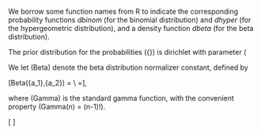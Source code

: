 <p>We borrow some function names from R to indicate the corresponding probability functions <em>dbinom</em> (for the binomial distribution) and <em>dhyper</em> (for the hypergeometric distribution), and a density function <em>dbeta</em> (for the beta distribution).</p>

<p>The prior distribution for the probabilities \({\bf{p}}\) is dirichlet with parameter \(\bf{a}\)=\((a_1,a_2,a_3,a_4)\). We take \(a_1=a_2=a_3=a_4=1\), a &quot;non-informative&quot; (or flat, or &quot;non-opinionated&quot;) prior distribution.
Here the dirichlet will factor into a beta distribution for \((p_D,P_L)\) and another  beta distribution for \((p_R,P_N)\). This is handy here,because the data distribution factors into a binomial distribution for \((n_D,n_L)\),  another binomial distribution for \((n_R,n_N)\), and a hypergeometric distribution for \(n_RD\).</p>

<p>We let \(Beta\) denote the beta distribution normalizer constant, defined by</p>

<p>\[Beta({a_1},{a_2}) = \frac{{Gamma{(a_1)}Gamma{(a_2)}}}{{Gamma\left( {\sum\limits_i {{a_i}} } \right)}} \\
=\frac{{{(a_1-1)}!{(a_2-1)}!}}{{\left( {\sum\limits_i {{a_i}}-1 } \right)!}}\],</p>

<p>where \(Gamma\) is the standard gamma function, with the convenient property \(Gamma(n) = (n-1)!\).</p>

<p>\[\begin{array}{*{20}{l}}
{{m_{Lump}} = \Pr ({\bf{n}}|\phi  = Lump) = \int\limits_{\bf{p}} {} \Pr ({\bf{n}}|{\bf{p}},\phi  = Lump)\Pr ({\bf{p}})}\\
\begin{array}{l}
{\rm{ = }}\int\limits_{\bf{p}} {} \Pr ({n_R}|{\bf{p}},\phi  = Lump)\Pr ({n_D}|{\bf{p}},\phi  = Lump)\Pr ({n_{RD}}|{n_R},{n_D},\phi  = Lump)\Pr ({\bf{p}})\\
{\rm{ = }}\int\limits_{\bf{p}} {} dbinom({n_R},n,{p_R})dbeta({n_D},n,{p_D})dhyper({n_{RD}},{n_R},{n_N},{n_D})ddirichlet({\bf{p}},{\bf{a}}))
\end{array}\\
{ = \int\limits_{\bf{p}} {\frac{{n!}}{{{n_R}!{n_N}!}}p_R^{{n_R}}p_N^{{n_N}} \cdot \frac{{n!}}{{{n_D}!{n_L}!}}p_D^{{n_D}}p_L^{{n_L}}}  \cdot \frac{{\left( {\begin{array}{*{20}{c}}
{{n_R}}\\
{{n_{RD}}}
\end{array}} \right)\left( {\begin{array}{*{20}{c}}
{{n_L}}\\
{{n_{LD}}}
\end{array}} \right)}}{{\left( {\begin{array}{*{20}{c}}
{{n_{}}}\\
{{n_D}}
\end{array}} \right)}} \cdot p_R^{{a_R} - 1}p_N^{{a_N} - 1}Bet{a^{ - 1}}({a_R},{a_N}) \cdot p_D^{{a_D} - 1}p_L^{{a_L} - 1}Bet{a^{ - 1}}({a_D},{a_L})}\\
{ = \frac{{n!}}{{{n_R}!{n_N}!}}\frac{{n!}}{{{n_D}!{n_L}!}}\frac{{\left( {\begin{array}{*{20}{c}}
{{n_R}}\\
{{n_{RD}}}
\end{array}} \right)\left( {\begin{array}{*{20}{c}}
{{n_N}}\\
{{n_{ND}}}
\end{array}} \right)}}{{\left( {\begin{array}{*{20}{c}}
{{n_{}}}\\
{{n_D}}
\end{array}} \right)}}Beta({n_R} + {a_R},{n_N} + {a_N})B({n_D} + {a_D},{n_L} + {a_L})Bet{a^{ - 1}}({a_R},{a_N})Bet{a^{ - 1}}({a_D},{a_L})}
\end{array}\]</p>

<script>if (window.MathJax) MathJax.Hub.Queue(["Typeset", MathJax.Hub]);</script>
